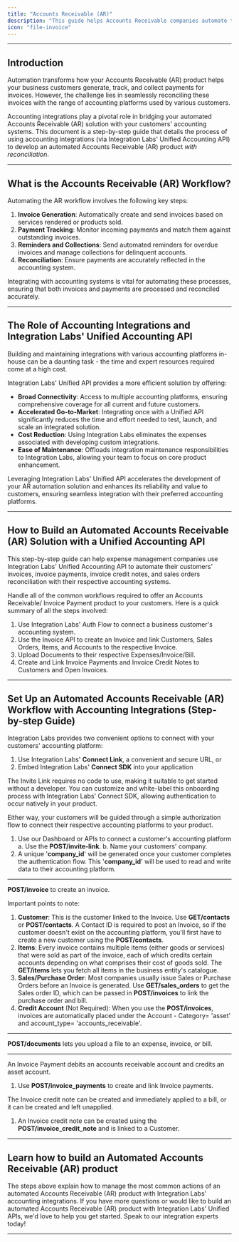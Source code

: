 ```yaml
---
title: "Accounts Receivable (AR)"
description: "This guide helps Accounts Receivable companies automate the creation and reconciliation of invoices, invoice payments, invoice credit notes, and sales orders with their customers' respective accounting systems."
icon: "file-invoice"
---
```


---

## Introduction

Automation transforms how your Accounts Receivable (AR) product helps your business customers generate, track, and collect payments for invoices. However, the challenge lies in seamlessly reconciling these invoices with the range of accounting platforms used by various customers.

Accounting integrations play a pivotal role in bridging your automated Accounts Receivable (AR) solution with your customers' accounting systems. This document is a step-by-step guide that details the process of using accounting integrations (via Integration Labs' Unified Accounting API) to develop an automated Accounts Receivable (AR) product *with reconciliation*.

---

## What is the Accounts Receivable (AR) Workflow?

Automating the AR workflow involves the following key steps:

1. **Invoice Generation**: Automatically create and send invoices based on services rendered or products sold.
2. **Payment Tracking**: Monitor incoming payments and match them against outstanding invoices.
3. **Reminders and Collections**: Send automated reminders for overdue invoices and manage collections for delinquent accounts.
4. **Reconciliation**: Ensure payments are accurately reflected in the accounting system.

Integrating with accounting systems is vital for automating these processes, ensuring that both invoices and payments are processed and reconciled accurately.

---

## The Role of Accounting Integrations and Integration Labs' Unified Accounting API

Building and maintaining integrations with various accounting platforms in-house can be a daunting task - the time and expert resources required come at a high cost.

Integration Labs' Unified API provides a more efficient solution by offering:

- **Broad Connectivity**: Access to multiple accounting platforms, ensuring comprehensive coverage for all current and future customers.
- **Accelerated Go-to-Market**: Integrating once with a Unified API significantly reduces the time and effort needed to test, launch, and scale an integrated solution.
- **Cost Reduction**: Using Integration Labs eliminates the expenses associated with developing custom integrations.
- **Ease of Maintenance**: Offloads integration maintenance responsibilities to Integration Labs, allowing your team to focus on core product enhancement.

Leveraging Integration Labs' Unified API accelerates the development of your AR automation solution and enhances its reliability and value to customers, ensuring seamless integration with their preferred accounting platforms.

---

## How to Build an Automated Accounts Receivable (AR) Solution with a Unified Accounting API

This step-by-step guide can help expense management companies use Integration Labs' Unified Accounting API to automate their customers' invoices, invoice payments, invoice credit notes, and sales orders reconciliation with their respective accounting systems.

Handle all of the common workflows required to offer an Accounts Receivable/ Invoice Payment product to your customers. Here is a quick summary of all the steps involved:

1. Use Integration Labs' Auth Flow to connect a business customer's accounting system.
2. Use the Invoice API to create an Invoice and link Customers, Sales Orders, Items, and Accounts to the respective Invoice.
3. Upload Documents to their respective Expenses/Invoice/Bill.
4. Create and Link Invoice Payments and Invoice Credit Notes to Customers and Open Invoices.

---

## Set Up an Automated Accounts Receivable (AR) Workflow with Accounting Integrations (Step-by-step Guide)

<Steps titleSize="h2">

<Step title="Connect with your customers' accounting platform (One-Time Activity)" titleSize="h2" stepNumber="1">

Integration Labs provides two convenient options to connect with your customers' accounting platform:

1. Use Integration Labs' **Connect Link**, a convenient and secure URL, or
2. Embed Integration Labs' **Connect SDK** into your application

The Invite Link requires no code to use, making it suitable to get started without a developer. You can customize and white-label this onboarding process with Integration Labs' Connect SDK, allowing authentication to occur natively in your product.

Either way, your customers will be guided through a simple authorization flow to connect their respective accounting platforms to your product.

1. Use our Dashboard or APIs to connect a customer's accounting platform
a. Use the **POST/invite-link**.
b. Name your customers' company.
2. A unique '**company_id**' will be generated once your customer completes the authentication flow. This '**company_id**' will be used to read and write data to their accounting platform.

---

</Step>

<Step title="Create Invoices" titleSize="h2" stepNumber="2">

**POST/invoice** to create an invoice.

Important points to note:

1. **Customer**: This is the customer linked to the Invoice. Use **GET/contacts** or **POST/contacts**. A Contact ID is required to post an Invoice, so if the customer doesn't exist on the accounting platform, you'll first have to create a new customer using the **POST/contacts**.
2. **Items**: Every invoice contains multiple items (either goods or services) that were sold as part of the invoice, each of which credits certain accounts depending on what comprises their cost of goods sold. The **GET/items** lets you fetch all items in the business entity's catalogue.
3. **Sales/Purchase Order**: Most companies usually issue Sales or Purchase Orders before an Invoice is generated. Use **GET/sales_orders** to get the Sales order ID, which can be passed in **POST/invoices** to link the purchase order and bill.
4. **Credit Account** (Not Required): When you use the **POST/invoices**, invoices are automatically placed under the Account - Category= 'asset' and account_type= 'accounts_receivable'.

---

</Step>

<Step title="Upload Documents (Recurring)" titleSize="h2" stepNumber="3">

**POST/documents** lets you upload a file to an expense, invoice, or bill.

---

</Step>

<Step title="(Recurring): Link Invoice Payment and Credit Notes" titleSize="h2" stepNumber="4">

An Invoice Payment debits an accounts receivable account and credits an asset account.

1. Use **POST/invoice_payments** to create and link Invoice payments.

The Invoice credit note can be created and immediately applied to a bill, or it can be created and left unapplied.

1. An Invoice credit note can be created using the **POST/invoice_credit_note** and is linked to a Customer.

---

</Step>

</Steps>

## Learn how to build an Automated Accounts Receivable (AR) product

The steps above explain how to manage the most common actions of an automated Accounts Receivable (AR) product with Integration Labs' accounting integrations. If you have more questions or would like to build an automated Accounts Receivable (AR) product with Integration Labs' Unified APIs, we'd love to help you get started. Speak to our integration experts today!

---